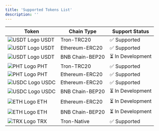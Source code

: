 ```yaml
---
title: 'Supported Tokens List'
description: ''
---
```



<div className="overflow-x-auto">
  <table className="table-auto w-full border-collapse text-center">
    <thead className="bg-gray-100">
      <tr>
        <th className="py-2 px-4 border border-gray-300 w-1/4">Token</th>
        <th className="py-2 px-4 border border-gray-300 w-1/4">Chain Type</th>
        <th className="py-2 px-4 border border-gray-300 w-1/4">Support Status</th>
      </tr>
    </thead>
    <tbody>
      <tr className="bg-white">
        <td className="py-2 px-4 border border-gray-300 ">
          <div className="flex items-center justify-center gap-2">
            <img src="/logo/USDT.png" alt="USDT Logo" className="w-6 h-6" />
            USDT
          </div>
        </td>
        <td className="py-2 px-4 border border-gray-300 align-middle">Tron-TRC20</td>
        <td className="py-2 px-4 border border-gray-300 align-middle text-green-600 font-semibold">✅ Supported</td>
      </tr>
      <tr className="bg-white">
        <td className="py-2 px-4 border border-gray-300">
          <div className="flex items-center justify-center gap-2">
            <img src="/logo/USDT.png" alt="USDT Logo" className="w-6 h-6" />
            USDT
          </div>
        </td>
        <td className="py-2 px-4 border border-gray-300 align-middle">Ethereum-ERC20</td>
        <td className="py-2 px-4 border border-gray-300 align-middle text-green-600 font-semibold">✅ Supported</td>
      </tr>
      <tr className="bg-white">
        <td className="py-2 px-4 border border-gray-300">
          <div className="flex items-center justify-center gap-2">
            <img src="/logo/USDT.png" alt="USDT Logo" className="w-6 h-6" />
            USDT
          </div>
        </td>
        <td className="py-2 px-4 border border-gray-300 align-middle">BNB Chain-BEP20</td>
        <td className="py-2 px-4 border border-gray-300 align-middle text-yellow-500 font-semibold">⏳ In Development</td>
      </tr>
      <tr className="bg-white">
        <td className="py-2 px-4 border border-gray-300">
          <div className="flex items-center justify-center gap-2">
            <img src="/logo/PHT.png" alt="PHT Logo" className="w-6 h-6" />
            PHT
          </div>
        </td>
        <td className="py-2 px-4 border border-gray-300 align-middle">Tron-TRC20</td>
        <td className="py-2 px-4 border border-gray-300 align-middle text-green-600 font-semibold">✅ Supported</td>
      </tr>
      <tr className="bg-white">
        <td className="py-2 px-4 border border-gray-300">
          <div className="flex items-center justify-center gap-2">
            <img src="/logo/PHT.png" alt="PHT Logo" className="w-6 h-6" />
            PHT
          </div>
        </td>
        <td className="py-2 px-4 border border-gray-300 align-middle">Ethereum-ERC20</td>
        <td className="py-2 px-4 border border-gray-300 align-middle text-green-600 font-semibold">✅ Supported</td>
      </tr>
      <tr className="bg-white">
        <td className="py-2 px-4 border border-gray-300">
          <div className="flex items-center justify-center gap-2">
            <img src="/logo/USDC.png" alt="USDC Logo" className="w-6 h-6" />
            USDC
          </div>
        </td>
        <td className="py-2 px-4 border border-gray-300 align-middle">Ethereum-ERC20</td>
        <td className="py-2 px-4 border border-gray-300 align-middle text-green-600 font-semibold">✅ Supported</td>
      </tr>
      <tr className="bg-white">
        <td className="py-2 px-4 border border-gray-300">
          <div className="flex items-center justify-center gap-2">
            <img src="/logo/USDC.png" alt="USDC Logo" className="w-6 h-6" />
            USDC
          </div>
        </td>
        <td className="py-2 px-4 border border-gray-300 align-middle">BNB Chain-BEP20</td>
        <td className="py-2 px-4 border border-gray-300 align-middle text-yellow-500 font-semibold">⏳ In Development</td>
      </tr>
      <tr className="bg-white">
        <td className="py-2 px-4 border border-gray-300">
          <div className="flex items-center justify-center gap-2">
            <img src="/logo/ETH.png" alt="ETH Logo" className="w-6 h-6" />
            ETH
          </div>
        </td>
        <td className="py-2 px-4 border border-gray-300 align-middle">Ethereum-ERC20</td>
        <td className="py-2 px-4 border border-gray-300 align-middle text-yellow-500 font-semibold">⏳ In Development</td>
      </tr>
      <tr className="bg-white">
        <td className="py-2 px-4 border border-gray-300">
          <div className="flex items-center justify-center gap-2">
            <img src="/logo/ETH.png" alt="ETH Logo" className="w-6 h-6" />
            ETH
          </div>
        </td>
        <td className="py-2 px-4 border border-gray-300 align-middle">BNB Chain-BEP20</td>
        <td className="py-2 px-4 border border-gray-300 align-middle text-yellow-500 font-semibold">⏳ In Development</td>
      </tr>
        <tr className="bg-white">
          <td className="py-2 px-4 border border-gray-300">
            <div className="flex items-center justify-center gap-2">
              <img src="/logo/TRX.png" alt="TRX Logo" className="w-6 h-6" />
              TRX
            </div>
          </td>
          <td className="py-2 px-4 border border-gray-300 align-middle">Tron-Native</td>
          <td className="py-2 px-4 border border-gray-300 align-middle text-green-600 font-semibold">✅ Supported</td>
        </tr>
    </tbody>
  </table>
</div>